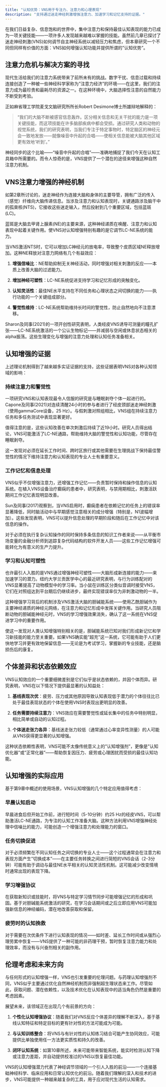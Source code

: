```yaml
---
title: "认知优势：VNS用于专注力、注意力和心理表现"
description: "支持通过迷走神经刺激增强注意力、加速学习和记忆支持的证据。"
---
```


在我们日益复杂、信息饱和的世界中，集中注意力和保持最佳认知表现的能力已成为一项关键技能——一项许多人发现越来越难以掌握的技能。虽然前几章已探讨了迷走神经刺激(VNS)如何调节自主神经系统以减轻压力和焦虑，但本章研究一个不同但同样有价值的方面：VNS如何增强认知功能并提供所谓的"认知优势"。

## 注意力危机与解决方案的寻找

现代生活给我们的注意力系统带来了前所未有的挑战。数字干扰、信息过载和持续连接创造了一种被一些神经科学家称为"注意力经济"的环境——在这里，我们的注意力成为最珍贵和最耗尽的资源之一。在这种环境中，大脑选择性注意的自然能力不断受到考验。

正如麻省理工学院麦戈文脑研究所所长Robert Desimone博士所雄辩地解释的：

>"我们的大脑不断被感官信息轰炸。区分相关信息和无关干扰的能力是一项关键技能，而这项技能在许多脑部疾病中都会受损。通过研究人类和动物的视觉系统，我们的研究表明，当我们专注于特定事物时，特定脑区的神经元会一致地发放——就像噪音中升起的合唱——使相关信息能被大脑其他区域更有效地'听到'。"

神经同步的这个比喻——"噪音中升起的合唱"——准确地捕捉了我们今天在认知工具箱中所需要的。而令人惊奇的是，VNS提供了一个潜在的途径来增强这种自然注意力机制。

## VNS注意力增强的神经机制

如第2章所讨论的，迷走神经作为连接大脑和身体的主要导管，拥有广泛的传入（感觉）纤维向大脑传递信息。当涉及注意力和认知表现时，关键通路涉及脑干中的孤束核(NTS)，它接收这些迷走输入，然后投射到几个重要区域，包括蓝斑(LC)。

蓝斑是大脑去甲肾上腺素(NE)的主要来源，这种神经递质在唤醒、注意力和认知表现中起着关键作用。使VNS对认知增强特别有趣的是它调节LC-NE系统的能力。

当VNS激活NTS时，它可以增加LC神经元的放电率，导致整个皮质区域NE释放增加。这种NE释放对注意力网络有几个有益效应：

1. **增强信噪比**：NE帮助抑制无关神经活动，同时增强对相关刺激的反应——本质上改善大脑的过滤能力。

2. **增加神经可塑性**：LC-NE系统促进支持学习和记忆形成的突触变化。

3. **认知灵活性**：最佳NE水平支持在不同任务和心理状态之间切换的能力——执行功能的一个关键组成部分。

4. **警觉性维持**：LC-NE系统帮助维持长时间的警觉性，防止自然地向不注意漂移。

Sharon及同事(2021)的一项开创性研究表明，人类经皮VNS诱导可测量的瞳孔扩张——LC-NE系统激活的一个公认生物标记——并减弱与空闲或休息状态相关的alpha振荡。这些生理变化与增强的注意力处理和认知任务准备相关。

## 认知增强的证据

上述理论机制得到了越来越多实证证据的支持，这些证据表明VNS对各种认知领域的影响：

### 持续注意力和警觉性

一项研究VNS和认知表现最令人信服的研究是与睡眠剥夺个体一起进行的。Capone及同事(2021)对连续清醒24小时的参与者进行了经皮颈部迷走神经刺激（使用gammaCore设备，25 Hz）。与假刺激对照组相比，VNS组在持续注意力任务和多任务测试中表现显著更好。

值得注意的是，这些认知改善在单次刺激后持续了近19小时。研究人员得出结论，VNS可能激活了LC-NE通路，帮助维持大脑的警觉性和认知功能，尽管存在睡眠剥夺。

这一发现对必须在延长工作时间、跨时区旅行或其他需要在生理挑战下保持最佳警觉性的情况下维持注意力和认知表现的专业人士有重要意义。

### 工作记忆和信息处理

VNS似乎不仅增强注意力，还增强工作记忆——负责暂时保持和操作信息的认知系统。在植入VNS设备治疗癫痫的患者中，研究表明，与禁用期相比，刺激活跃期间工作记忆表现明显改善。

Sun及同事(2017)观察到，当VNS启用时，癫痫患者在依赖记忆的任务上的错误率显著降低，同时脑活动中与早期感觉注意相关的成分增强（特别是，N1波幅增加）。这些发现表明，VNS可以提升信息处理的早期阶段和随后在工作记忆中对该信息的操作。

对于必须在执行复杂认知操作的同时保持多条信息的知识工作者来说——从平衡市场变量的金融分析师到追踪复杂代码结构的软件开发人员——这些工作记忆增强可能转化为有意义的生产力提升。

### 学习和认知可塑性

也许最引人入胜的是VNS通过增强神经可塑性——大脑形成新连接的能力——来加速学习的潜力。纽约大学兰贡医学中心的最近研究表明，与行为训练配对的VNS显著提高了动物模型中的学习率。当小鼠在训练区分类似音调时接受VNS，它们在对照组达到平台期后仍继续进步，最终实现错误率仅为非刺激动物的一半。

这种增强学习背后的机制涉及VNS激活大脑的胆碱能系统——使用乙酰胆碱作为主要神经递质的神经元网络，在注意力和记忆形成中发挥关键作用。当研究人员阻断动物的胆碱能神经元时，VNS的学习增强效果消失，确认了这一系统在VNS促进学习中的重要作用。

使这一发现对人类认知增强特别相关的是，胆碱能系统已知对我们形成新记忆和学习新技能的能力至关重要。如果VNS确实能"超充"这一系统，它可能有助于人们更快地学习并更有效地保留信息——无论是为考试学习，掌握新的专业技能，还是脑损伤后的康复。

## 个体差异和状态依赖效应

VNS认知效应的一个重要细微差别是它们似乎是状态依赖的，并因个体而异。研究表明，VNS在以下情况下提供最显著的认知益处：

1. **基线表现次优**：疲劳、压力或其他原因导致认知表现低于潜力的个体往往比已处于最佳表现状态的个体在使用VNS时表现出更明显的改善。

2. **任务需要持续注意力**：VNS效应在需要警觉性或延长集中的任务中特别明显，相比简单或自动的认知过程。

3. **个体迷走张力各异**：基线迷走张力较低（通常通过心率变异性测量）的人可能从VNS获得更显著的认知增强。

这种状态依赖性表明，VNS可能不太像传统意义上的"认知增强剂"，更像是"认知优化器"或"正常化器"——帮助恢复因压力、疲劳或心理困扰而受损的最佳认知功能。

## 认知增强的实际应用

基于第9章中概述的使用场景，VNS认知增强的几个特定应用值得考虑：

### 早晨认知启动

早晨进食后但开始工作前，进行短时间（5-10分钟）约25 Hz的经皮VNS，可以帮助激活LC-NE通路，为专注的认知工作准备大脑。这种方法利用VNS增强神经处理中信噪比的能力，可能创造一个增强注意力和处理能力的窗口。

### 任务切换促进

对于必须频繁在不同认知任务之间切换的专业人士——这个过程通常会在注意力和表现方面产生"切换成本"——在主要任务转换之间进行简短的VNS会话（2-3分钟）可能有助于调动与最佳NE水平相关的认知灵活性机制。这可能减少改变情境时通常出现的表现下降。

### 学习增强协议

在获取新知识或技能时，将VNS与特定学习情节同步可能增强记忆的形成和巩固。基于对胆碱能系统激活的研究，在学习会话期间或之后立即应用VNS可能加强新信息的神经编码，潜在地改善获取和保留。

### 疲劳时的认知挽救

对于需要在次优条件下进行认知表现的情况——如时差、延长工作时间或从强烈心理劳累中恢复——VNS提供了一种可能的非药理干预，暂时恢复注意力能力和处理效率，而没有与兴奋剂相关的副作用。

## 伦理考虑和未来方向

与任何形式的认知增强一样，VNS也引发重要的伦理问题。与药理认知增强剂不同，VNS似乎主要通过优化自然神经机制而非强制超生理状态来工作。尽管如此，获取问题、潜在依赖性，以及技术优化在认知表现中的适当角色仍然是重要的考虑因素。

展望未来，该领域正在出现几个有前景的方向：

1. **个性化认知增强协议**：随着我们对VNS反应个体差异的理解不断深入，基于基线认知特征和特定目标的更有针对性的方法可能成为可能。

2. **与认知训练整合**：将VNS与有针对性的认知练习结合可能产生协同效应，可能提供比单独使用任一方法更实质性和持久的改善。

3. **闭环认知系统**：如第10章所述，未来可能带来智能系统，能实时检测认知下降或注意力差距，并自动提供校准过的VNS以恢复最佳功能。

VNS的认知增强潜力代表了神经调节领域的一个引人入胜的前沿——一个连接基础神经科学、临床应用和日常认知优化的前沿。随着我们理解的深入和技术的进步，VNS可能提供一种越来越复杂的工具，用于应对现代生活的认知需求。